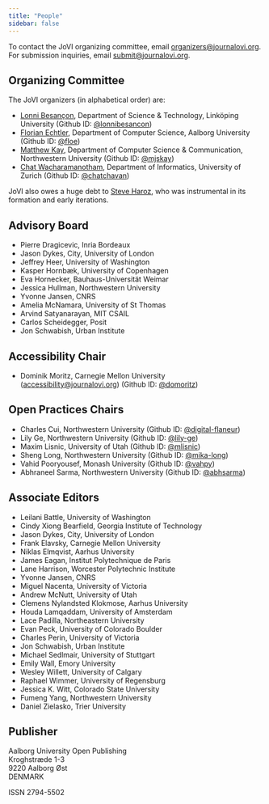 ```yaml
---
title: "People"
sidebar: false
---
```


To contact the JoVI organizing committee, email [organizers@journalovi.org](mailto:organizers@journalovi.org).
For submission inquiries, email [submit@journalovi.org](mailto:submit@journalovi.org).

## Organizing Committee

The JoVI organizers (in alphabetical order) are:

- [Lonni Besançon](https://lonnibesancon.me/), Department of Science & Technology, Linköping University (Github ID: [@lonnibesancon](https://github.com/lonnibesancon))
- [Florian Echtler](https://floe.butterbrot.org/), Department of Computer Science, Aalborg University (Github ID: [@floe](https://github.com/floe))
- [Matthew Kay](https://www.mjskay.com/), Department of Computer Science & Communication, Northwestern University (Github ID: [@mjskay](https://github.com/mjskay))
- [Chat Wacharamanotham](https://chatchavan.github.io), Department of Informatics, University of Zurich (Github ID: [@chatchavan](https://github.com/chatchavan))

JoVI also owes a huge debt to [Steve Haroz](http://steveharoz.com/), who was instrumental in its formation and early iterations.

## Advisory Board

- Pierre Dragicevic, Inria Bordeaux
- Jason Dykes, City, University of London
- Jeffrey Heer, University of Washington
- Kasper Hornbæk, University of Copenhagen
- Eva Hornecker, Bauhaus-Universität Weimar
- Jessica Hullman, Northwestern University
- Yvonne Jansen, CNRS
- Amelia McNamara, University of St Thomas
- Arvind Satyanarayan, MIT CSAIL
- Carlos Scheidegger, Posit
- Jon Schwabish, Urban Institute

## Accessibility Chair

- Dominik Moritz, Carnegie Mellon University ([accessibility@journalovi.org](mailto:accessibility@journalovi.org))  (Github ID: [@domoritz](https://github.com/domoritz))

## Open Practices Chairs

- Charles Cui, Northwestern University (Github ID: [@digital-flaneur](https://github.com/digital-flaneur))
- Lily Ge, Northwestern University (Github ID: [@lily-ge](https://github.com/lily-ge))
- Maxim Lisnic, University of Utah (Github ID: [@mlisnic](https://github.com/mlisnic))
- Sheng Long, Northwestern University (Github ID: [@mika-long](https://github.com/mika-long))
- Vahid Pooryousef, Monash University (Github ID: [@vahpy](https://github.com/vahpy))
- Abhraneel Sarma, Northwestern University (Github ID: [@abhsarma](https://github.com/abhsarma))

## Associate Editors

- Leilani Battle, University of Washington
- Cindy Xiong Bearfield, Georgia Institute of Technology
- Jason Dykes, City, University of London
- Frank Elavsky, Carnegie Mellon University
- Niklas Elmqvist, Aarhus University
- James Eagan, Institut Polytechnique de Paris
- Lane Harrison, Worcester Polytechnic Institute
- Yvonne Jansen, CNRS
- Miguel Nacenta, University of Victoria
- Andrew McNutt, University of Utah
- Clemens Nylandsted Klokmose, Aarhus University
- Houda Lamqaddam, University of Amsterdam
- Lace Padilla, Northeastern University
- Evan Peck, University of Colorado Boulder
- Charles Perin, University of Victoria
- Jon Schwabish, Urban Institute
- Michael Sedlmair, University of Stuttgart
- Emily Wall, Emory University
- Wesley Willett, University of Calgary
- Raphael Wimmer, University of Regensburg
- Jessica K. Witt, Colorado State University
- Fumeng Yang, Northwestern University
- Daniel Zielasko, Trier University

## Publisher

Aalborg University Open Publishing<br/>
Kroghstræde 1-3<br/>
9220 Aalborg Øst<br/>
DENMARK

ISSN 2794-5502
